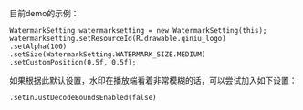 目前demo的示例：  
``````
WatermarkSetting watermarksetting = new WatermarkSetting(this);
watermarksetting.setResourceId(R.drawable.qiniu_logo)
.setAlpha(100)
.setSize(WatermarkSetting.WATERMARK_SIZE.MEDIUM)
.setCustomPosition(0.5f, 0.5f);
``````

如果根据此默认设置，水印在播放端看着非常模糊的话，可以尝试加入如下设置：  
``````
.setInJustDecodeBoundsEnabled(false)
``````